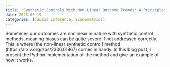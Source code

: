 ```yaml
---
title: "Synthetic Controls With Non-Linear Outcome Trends: A Principled Approach to Extrapolation"
date: 2025-05-19
categories: [Causal Inference, Econometrics]
---
```


Sometimes our outcomes are nonlinear in nature with synthetic control methods, meaning biases can be quite severe if not addressed correctly. This is where [the non-linear synthetic control] method (https://arxiv.org/abs/2306.01967) comes in handy. In this blog post, I present the Python implementation of the method and give an example of how it works.

